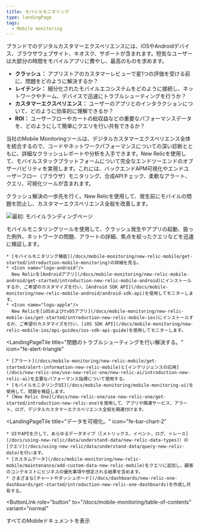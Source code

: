 ```yaml
---
title: モバイルモニタリング
type: landingPage
tags:
  - Mobile monitoring
---
```


ブランドでのデジタルカスタマーエクスペリエンスには、iOSやAndroidデバイス、ブラウザウェブサイト、キオスク、サポートが含まれます。短気なユーザーは大部分の時間をモバイルアプリに費やし、最高のものを求めます。

* **クラッシュ：** アプリストアのカスタマーレビューで星1つの評価を受ける前に、問題をどのように解決するか？
* **レイテンシ：** 細分化されたモバイルエコシステムをどのように接続し、ネットワークやチーム、デバイスで迅速にトラブルシューティングを行うか？
* **カスタマーエクスペリエンス：** ユーザーのアプリとのインタラクションについて、どのように効率的に理解できるか？
* **ROI：** ユーザーフローやカートの総収益などの重要なパフォーマンスデータを、どのようにして簡単にクエリを行い共有できるか？

当社のMobile Monitoringツールは、デジタルカスタマーエクスペリエンス全体を統合するので、コードやネットワークパフォーマンスについての深い診断とともに、詳細なクラッシュレポートや分析を入手できます。New Relicを使用して、モバイルスタックプラットフォームについて完全なエンドツーエンドのオブザーバビリティを実現します。これには、バックエンドAPM可視化やエンドユーザーフロー（ブラウザ）モニタリング、合成APIチェック、柔軟なアラート、クエリ、可視化ツールが含まれます。

クラッシュ解決の一歩先を行く。New Relicを使用して、発生前にモバイルの問題を防止し、カスタマーエクスペリエンス全般を改善します。

![最初: モバイルランディングページ](./images/mobile-nrOne-crash-edit.png "最初: モバイルランディングページ")

<figcaption>
  モバイルモニタリングツールを使用して、クラッシュ発生やアプリの起動、扱った例外、ネットワークの問題、アラートの詳細、焦点を絞ったクエリなどを迅速に検証します。
</figcaption>

<LandingPageTileGrid>
  <LandingPageTile
    title="始めてみましょう。"
    icon="fe-check-square"
  >


    * [モバイルモニタリング機能](/docs/mobile-monitoring/new-relic-mobile/get-started/introduction-mobile-monitoring)の詳細を見る。
    * <Icon name="logo-android"/>
      New Relicを[Androidアプリ](/docs/mobile-monitoring/new-relic-mobile-android/get-started/introduction-new-relic-mobile-android)にインストールするか、ご希望のカスタマイズを行い、[Android SDK API](/docs/mobile-monitoring/new-relic-mobile-android/android-sdk-api)を使用してモニターします。
    * <Icon name="logo-apple"/>
      New Relicを[iOSおよびtvOSアプリ](/docs/mobile-monitoring/new-relic-mobile-ios/get-started/introduction-new-relic-mobile-ios)にインストールするか、ご希望のカスタマイズを行い、[iOS SDK API](/docs/mobile-monitoring/new-relic-mobile-ios/api-guides/ios-sdk-api-guide)を使用してモニターします。
  </LandingPageTile>

  <LandingPageTile
    title="問題のトラブルシューティングを行い解決する。"
    icon="fe-alert-triangle"
  >


    * [アラート](/docs/mobile-monitoring/new-relic-mobile/get-started/alert-information-new-relic-mobile)と[インテリジェンスの応用](/docs/new-relic-one/use-new-relic-one/new-relic-ai/introduction-new-relic-ai)を主要なパフォーマンス指標について使用する。
    * [モバイルモニタリングUI](/docs/mobile-monitoring/mobile-monitoring-ui)を使用して、問題を検証します。
    * [New Relic One](/docs/new-relic-one/use-new-relic-one/get-started/introduction-new-relic-one)を使用して、アプリや関連サービス、アラート、ログ、デジタルカスタマーエクスペリエンス全般を関連付けます。
  </LandingPageTile>

  <LandingPageTile
    title="データを可視化。"
    icon="fe-bar-chart-2"
  >


    * UIやAPIを介して、あらゆるデータタイプ（[メトリックス、イベント、ログ、トレース](/docs/using-new-relic/data/understand-data/new-relic-data-types)）の[クエリ](/docs/using-new-relic/data/understand-data/query-new-relic-data)を行います。
    * [カスタムデータ](/docs/mobile-monitoring/new-relic-mobile/maintenance/add-custom-data-new-relic-mobile)をクエリに追加し、顧客のコンテキストにビジネスの優先事項や想定される結果を含めます。
    * さまざまな[チャートやダッシュボード](/docs/dashboards/new-relic-one-dashboards/get-started/introduction-new-relic-one-dashboards)を作成し共有する。
  </LandingPageTile>
</LandingPageTileGrid>

<ButtonLink
  role="button"
  to="/docs/mobile-monitoring/table-of-contents"
  variant="normal"
>
  すべてのMobileドキュメントを表示
</ButtonLink>
